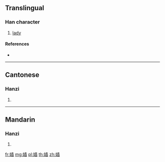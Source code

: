 {{character info/new}}
{{also|嬙}}
==Translingual==

===Han character===
{{Han char|rn=38|rad=女|as=11|sn=14|four=|canj=VGCW|ids=⿰女啬}}

# [[lady]]

====References====
* {{Han ref|kx=0270.311|hdz=21075.110|uh=5AF1|ud=23281}}

----

==Cantonese==

===Hanzi===
{{yue-hanzi|jyut=[[coeng4]]|y=cheung4|tra=嬙}}

# {{defn|lang=yue|sort=女11}}

----

==Mandarin==

===Hanzi===
{{cmn-hanzi|tra=嬙|pin=[[qiáng]] ([[qiang2]]), [[ráo]] ([[rao2]])|wg=ch'iang<sup>2</sup>, jao<sup>2</sup>}}

# {{defn|lang=cmn|sort=女11}}

[[fr:嫱]]
[[mg:嫱]]
[[pl:嫱]]
[[th:嫱]]
[[zh:嫱]]